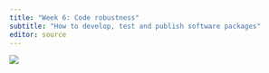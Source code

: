 ```yaml
---
title: "Week 6: Code robustness"
subtitle: "How to develop, test and publish software packages"
editor: source
---
```


![](https://inspirationfeed.com/wp-content/uploads/2022/09/Construction-M32emes.jpg)